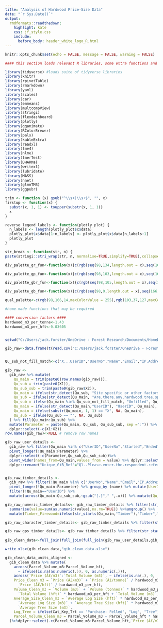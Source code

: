```yaml
---
title: "Analysis of Hardwood Price-Size Data"
date: "`r Sys.Date()`"
output:
  rmdformats::readthedown:
    highlight: kate
    css: jf_style.css
    include:
      before_body: header_white_logo_R.html
---
```





```r
knitr::opts_chunk$set(echo = FALSE, message = FALSE, warning = FALSE)

#### this section loads relevant R libraries, some extra functions and sets the working directory (where files are loaded/saved)####

library(tidyverse) #loads suite of tidyverse libraries
library(knitr)
library(rpivotTable)
library(rmarkdown)
library(yaml)
library(scales)
library(car)
library(emmeans)
library(multcompView)
library(stringi)
library(flexdashboard)
library(plotly)
library(gganimate)
library(RColorBrewer)
library(pals)
library(kableExtra)
library(readxl)
library(lme4)
library(nlme)
library(lmerTest)
library(DHARMa)
library(writexl)
library(lubridate)
library(MASS)
library(nnet)
library(glmmTMB)
library(ggpubr)

trim <- function (x) gsub("^\\s+|\\s+$", "", x)
firstup <- function(x) {
  substr(x, 1, 1) <- toupper(substr(x, 1, 1))
  x
}

reverse_legend_labels <- function(plotly_plot) {
  n_labels <- length(plotly_plot$x$data)
  plotly_plot$x$data[1:n_labels] <- plotly_plot$x$data[n_labels:1]
  plotly_plot
}

str_break <- function(str, n) {
paste(stringi::stri_wrap(str, n, normalise=TRUE,simplify=TRUE),collapse="\n")}

div_palette_gr_fun<-function(x){c(rgb(seq(98,134,length.out = x),seq(166,32,length.out = x),seq(14,65,length.out = x),maxColorValue = 255))}

div_palette_gp_fun<-function(x){c(rgb(seq(98,103,length.out = x),seq(166,37,length.out = x),seq(14,127,length.out = x),maxColorValue = 255))}

div_palette_gbr_fun<-function(x){c(rgb(seq(98,105,length.out = x),seq(166,65,length.out = x),seq(14,44,length.out = x),maxColorValue = 255))}

div_palette_gb_fun<-function(x){c(rgb(seq(98,0,length.out = x),seq(166,115,length.out = x),seq(14,144,length.out = x),maxColorValue = 255))}

qual_palette<-c(rgb(98,166,14,maxColorValue = 255),rgb(103,37,127,maxColorValue = 255),rgb(185,73,23,maxColorValue = 255),rgb(134,32,65,maxColorValue = 255),rgb(0,115,144,maxColorValue = 255),rgb(0,105,57,maxColorValue = 255),rgb(187,243,118,maxColorValue = 255),rgb(199,140,221,maxColorValue = 255),rgb(239,157,122,maxColorValue = 255),rgb(226,135,165,maxColorValue = 255),rgb(106,225,255,maxColorValue = 255),rgb(106,255,188,maxColorValue = 255))

#home-made functions that may be required

#### conversion factors ####
hardwood_m3_per_tonne<-1.43
hardwood_m3_per_hft<-0.03605


setwd("C:/Users/jack.forster/OneDrive - Forest Research/Documents/HomeDrive/157b22_GiB/hwpsc/Report")
```


```r

gib_raw<-data.frame(t(read.csv("C:/Users/jack.forster/OneDrive - Forest Research/Documents/HomeDrive/157b22_GiB/R Code and Data/2897344.csv")))


Qu_sub_not_fill_match<-c("X...UserID","UserNo","Name","Email","IP.Address","Unique.ID","Started","Ended","Q1..Please.enter.the.respondent.reference.number.provided.to.you.via.email..6.character.digit.alpha.numeric.reference..e.g..a12b3c..","Q2..How.many.timber.parcels.were.you.responsible.for.selling.buying.from.01.01.2022.to.31.12.2022.in.total.","Q3..Location.of.parcel..County","Q4..Location.of.parcel..Region","Q8..Please.describe.whether.this.was.a.sale.or.purchase.of.a.felled.or.standing.timber.parcel.")#  don't want these to be filled down in Qu_sub

gib_raw <-
  gib_raw %>% mutate(
    Qu_main = trim(paste0(row.names(gib_raw))),
    Qu_sub = trim(paste0(X1)),
    Qu_sub_sub = trim(paste0(gib_raw$X2)),
    Qu_main = ifelse(str_detect(Qu_sub, "Site specific or other factors that alter prices"),"QXX Site specific or other factors that alter prices",Qu_main),
    Qu_sub = ifelse(str_detect(Qu_main, "Are.there.any.hardwood.tree.species.that.were.not"),"Unfilled",Qu_sub),
    Qu_sub = ifelse(Qu_main %in% Qu_sub_not_fill_match, "Unfilled", Qu_sub),
    Qu_main = ifelse(str_detect(Qu_main,"UserID"), "UserID", Qu_main),
    Qu_main = ifelse(substr(Qu_main, 1, 1) == "X", NA, Qu_main),
    Qu_sub = ifelse(Qu_sub == "", NA, Qu_sub)
  ) %>% fill(Qu_main:Qu_sub) %>% 
  mutate(Parameter = paste(Qu_main, Qu_sub, Qu_sub_sub, sep =":")) %>%
  dplyr::select(-c(X1:X2))
row.names(gib_raw)<-NULL # remove row names

gib_raw_user_details <-
  gib_raw %>% filter(Qu_main %in% c("UserID","UserNo","Started","Ended","Q1..Please.enter.the.respondent.reference.number.provided.to.you.via.email..6.character.digit.alpha.numeric.reference..e.g..a12b3c..","Q2..How.many.timber.parcels.were.you.responsible.for.selling.buying.from.01.01.2022.to.31.12.2022.in.total.","Q3..Location.of.parcel..County","Q4..Location.of.parcel..Region","Q5..Overall.parcel.volume..please.answer.using.your.preferred.units...Please.provide.responses.in.either.cubic.metres.or.hoppus.feet.","Q6..Date.of.felling...estimated","Q7..Date.of.sale.purchase","Q8..Please.describe.whether.this.was.a.sale.or.purchase.of.a.felled.or.standing.timber.parcel.")) %>% mutate(Qu_main = ifelse(str_detect(Qu_main,"Q5.."),paste0(Qu_main,":",Qu_sub_sub),Qu_main)) %>%
  pivot_longer(!Qu_main:Parameter) %>%
  dplyr::select(-c(Parameter,Qu_sub,Qu_sub_sub))%>%
  pivot_wider(names_from=Qu_main,values_from = value) %>% dplyr::select(-name) %>%
  dplyr::rename("Unique_GiB_Ref"="Q1..Please.enter.the.respondent.reference.number.provided.to.you.via.email..6.character.digit.alpha.numeric.reference..e.g..a12b3c..","N_Timber_Parcels"="Q2..How.many.timber.parcels.were.you.responsible.for.selling.buying.from.01.01.2022.to.31.12.2022.in.total.","County"="Q3..Location.of.parcel..County","Region"="Q4..Location.of.parcel..Region","Parcel_Volume_m3"="Q5..Overall.parcel.volume..please.answer.using.your.preferred.units...Please.provide.responses.in.either.cubic.metres.or.hoppus.feet.:Q5.1.1. m3","Parcel_Volume_hft"="Q5..Overall.parcel.volume..please.answer.using.your.preferred.units...Please.provide.responses.in.either.cubic.metres.or.hoppus.feet.:Q5.1.2. hft","Date_felled_est"="Q6..Date.of.felling...estimated","Date_sale_purchase_est"="Q7..Date.of.sale.purchase","Cat_Key_Trt"="Q8..Please.describe.whether.this.was.a.sale.or.purchase.of.a.felled.or.standing.timber.parcel.")


gib_raw_timber_details <-
  gib_raw %>% filter(!Qu_main %in% c("UserNo","Name","Email","IP.Address","Unique.ID","Started","Ended","Q1..Please.enter.the.respondent.reference.number.provided.to.you.via.email..6.character.digit.alpha.numeric.reference..e.g..a12b3c..","Q2..How.many.timber.parcels.were.you.responsible.for.selling.buying.from.01.01.2022.to.31.12.2022.in.total.","Q3..Location.of.parcel..County","Q4..Location.of.parcel..Region","Q5..Overall.parcel.volume..please.answer.using.your.preferred.units...Please.provide.responses.in.either.cubic.metres.or.hoppus.feet.","Q6..Date.of.felling...estimated","Q7..Date.of.sale.purchase","Q8..Please.describe.whether.this.was.a.sale.or.purchase.of.a.felled.or.standing.timber.parcel.")) %>%
  pivot_longer(!Qu_main:Parameter) %>% group_by (name) %>% mutate(UserID=value[Qu_main=="UserID"]) %>%ungroup() %>% 
  filter(!Qu_main=="UserID") %>%
  mutate(across(Qu_main:Qu_sub_sub,~gsub("[.]"," ",.x))) %>% mutate(Qu_main=trim(substr(Qu_main,4,nchar(Qu_main))), Qu_sub=ifelse(str_detect(Qu_sub,"Unfilled"),"Unfilled",trim(substr(Qu_sub,7,nchar(Qu_sub)))), Qu_sub_sub=ifelse(str_detect(Qu_sub_sub,"Unfilled"),"Unfilled",trim(substr(Qu_sub_sub,9,nchar(Qu_sub_sub))))) 

gib_raw_numeric_timber_details<- gib_raw_timber_details %>% filter(str_starts(Qu_main,"Timber|Firewood")) %>% dplyr::select(UserID,Qu_main,Qu_sub,Qu_sub_sub,value) %>% group_by(UserID,Qu_main,Qu_sub,Qu_sub_sub) %>%
  summarise(value=sum(as.numeric(value),na.rm=TRUE)) %>%ungroup() %>%
  mutate(Timber_Firewood=ifelse(str_starts(Qu_main,"Timber"),"Timber","Firewood"),Tree_Species_Product=Qu_sub)%>%dplyr::select(UserID,Timber_Firewood,Tree_Species_Product,Qu_sub_sub,value)%>%pivot_wider(names_from=Qu_sub_sub, values_from=value)

gib_raw_character_timber_details<- gib_raw_timber_details %>% filter(str_starts(Qu_main,"Timber|Firewood")==FALSE)%>%filter(str_starts(Qu_main,"Location of timber parcel")==FALSE) %>% dplyr::select(UserID,Qu_main,value) %>% distinct() %>% arrange(desc(value)) %>% group_by(UserID,Qu_main)%>%slice_head(n=1) %>% pivot_wider(names_from=Qu_main, values_from=value)

gib_raw_gps_timber_details<- gib_raw_timber_details %>% filter(str_starts(Qu_main,"Timber|Firewood")==FALSE)%>%filter(str_starts(Qu_main,"Location of timber parcel")) %>% dplyr::select(UserID,Qu_sub_sub,value) %>% distinct() %>% arrange(desc(value)) %>% group_by(UserID,Qu_sub_sub)%>%slice_head(n=1) %>% pivot_wider(names_from=Qu_sub_sub, values_from=value)
  
gib_clean_data<-full_join(full_join(full_join(gib_raw_user_details,gib_raw_character_timber_details),gib_raw_gps_timber_details),gib_raw_numeric_timber_details)

write_xlsx(gib_clean_data,"gib_clean_data.xlsx")
```



```r
gib_clean_data_units_aligned <-
  gib_clean_data %>% mutate(
    across(Parcel_Volume_m3:Parcel_Volume_hft,
      ~ ifelse(is.na(as.numeric(.)), 0, as.numeric(.))),
    across(`Price (Â£/m3)`:`Total Volume (m3)`, ~ ifelse(is.na(.), 0, .)),
    Price_Clean_m3 = `Price (Â£/m3)` + `Price (Â£/tonne)` / hardwood_m3_per_tonne +
      `Price (Â£/hft)` / hardwood_m3_per_hft,
    Volume_Clean_m3 = `Volume (m3)` + `Volume (tonnes)` * hardwood_m3_per_tonne +
      `Total Volume (hft)` * hardwood_m3_per_hft + `Total Volume (m3)`,
    Average_Size_Clean_m3 = `Average Log Size (hft)` * hardwood_m3_per_hft +
      `Average Log Size (m3)` + `Average Tree Size (hft)` * hardwood_m3_per_hft +
      `Average Tree Size (m3)`,
    Log_Tree = ifelse(Cat_Key_Trt == "Purchase: Felled", "Log", "Tree"),
    Parcel_Volume_Clean_m3 = Parcel_Volume_m3 + Parcel_Volume_hft * hardwood_m3_per_hft
  )%>%dplyr::select(-c(Parcel_Volume_m3:Parcel_Volume_hft,`Price (Â£/m3)`:`Total Volume (m3)`))%>%filter(!Volume_Clean_m3==0)

```
